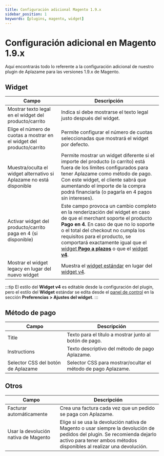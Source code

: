 ```yaml
---
title: Configuración adicional Magento 1.9.x
sidebar_position: 1
keywords: [plugins, magento, widget]
---
```

# Configuración adicional en Magento 1.9.x
Aquí encontrarás todo lo referente a la configuración adicional de nuestro plugin de Aplazame para las versiones 1.9.x de Magento.

## Widget

Campo | Descripción
----- | -----------
Mostrar texto legal en el widget del producto/carrito | Indica si debe mostrarse el texto legal justo después del widget.
Elige el número de cuotas a mostrar en el widget del producto/carrito | Permite configurar el número de cuotas seleccionadas que mostrará el widget por defecto.
Muestra/oculta el widget alternativo si Aplazame no está disponible | Permite mostrar un widget diferente si el importe del producto (o carrito) está fuera de los límites configurados para tener Aplazame como método de pago. Con este widget, el cliente sabrá que aumentando el importe de la compra podrá financiarla (o pagarla en 4 pagos sin intereses).
Activar widget del producto/carrito paga en 4 (si disponible) | Este campo provoca un cambio completo en la renderización del widget en caso de que el merchant soporte el producto **Pago en 4**. En caso de que no lo soporte o el total del checkout no cumpla los requisitos para el producto, se comportará exactamente igual que el [widget **Pago a plazos**](../../../api/widget/installment-payment#simulación) o que el [widget **v4**](../../../api/widget/widget-v4).
Mostrar el widget legacy en lugar del nuevo widget | Muestra el [widget estándar](../../../api/widget/installment-payment#simulación) en lugar del [widget v4](../../../api/widget/widget-v4).
:::tip
  El estilo del  **Widget v4** es editable desde la configuración del plugin, pero el estilo del **Widget** estándar se edita desde el [panel de control](https://vendors.aplazame.com/) en la sección **Preferencias > Ajustes del widget**.
:::

## Método de pago

Campo | Descripción
----- | -----------
Title | Texto para el título a mostrar junto al botón de pago.
Instructions | Texto descriptivo del método de pago Aplazame.
Selector CSS del botón de Aplazame | Selector CSS para mostrar/ocultar el método de pago Aplazame.

## Otros

Campo | Descripción
----- | -----------
Facturar automáticamente | Crea una factura cada vez que un pedido se paga con Aplazame.
Usar la devolución nativa de Magento | Elige si se usa la devolución nativa de Magento o usar siempre la devolución de pedidos del plugin. Se recomienda dejarlo activo para tener ambos métodos disponibles al realizar una devolución.
